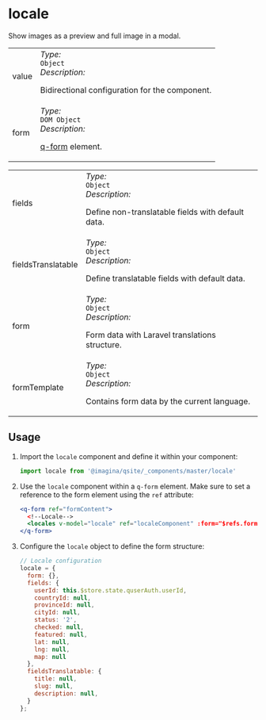 
# locale
Show images as a preview and full image in a modal.
<Tabs>
  <TabItem value="Props" label="Props" default>
    <table>
      <tr>
        <td>value</td>
        <td>
          <i class="colorGraySpan">Type:</i>
          <br />
          <code>Object</code>
          <br />
          <i class="colorGraySpan">Description:</i>
          <br />
          <p>Bidirectional configuration for the component.</p>
        </td>
      </tr>
      <tr>
        <td>form</td>
        <td>
          <i class="colorGraySpan">Type:</i>
          <br />
          <code>DOM Object</code>
          <br />
          <i class="colorGraySpan">Description:</i>
          <br />
          <p><a href="https://quasar.dev/vue-components/form">q-form</a> element.</p>
        </td>
      </tr>
    </table>
  </TabItem>
  <TabItem  value="Value_Configuration" label="Value Configuration" default>
    <table>
      <tr>
        <td>fields</td>
        <td>
          <i class="colorGraySpan">Type:</i>
          <br />
          <code>Object</code>
          <br />
          <i class="colorGraySpan">Description:</i>
          <br />
          <p>Define non-translatable fields with default data.</p>
        </td>
      </tr>
      <tr>
        <td>fieldsTranslatable</td>
        <td>
          <i class="colorGraySpan">Type:</i>
          <br />
          <code>Object</code>
          <br />
          <i class="colorGraySpan">Description:</i>
          <br />
          <p>Define translatable fields with default data.</p>
        </td>
      </tr>
      <tr>
        <td>form</td>
        <td>
          <i class="colorGraySpan">Type:</i>
          <br />
          <code>Object</code>
          <br />
          <i class="colorGraySpan">Description:</i>
          <br />
          <p>Form data with Laravel translations structure.</p>
        </td>
      </tr>
      <tr>
        <td>formTemplate</td>
        <td>
          <i class="colorGraySpan">Type:</i>
          <br />
          <code>Object</code>
          <br />
          <i class="colorGraySpan">Description:</i>
          <br />
          <p>Contains form data by the current language.</p>
        </td>
      </tr>
    </table>
  </TabItem>
</Tabs>

## Usage

1. Import the `locale` component and define it within your component:

    ```js
    import locale from '@imagina/qsite/_components/master/locale'
    ```

2. Use the `locale` component within a `q-form` element. Make sure to set a reference to the form element using the `ref` attribute:

    ```jsx
    <q-form ref="formContent">
      <!--Locale-->
      <locales v-model="locale" ref="localeComponent" :form="$refs.formContent"/>
    </q-form>
    ```

3. Configure the `locale` object to define the form structure:

    ```javascript
    // Locale configuration
    locale = {
      form: {},
      fields: {
        userId: this.$store.state.quserAuth.userId,
        countryId: null,
        provinceId: null,
        cityId: null,
        status: '2',
        checked: null,
        featured: null,
        lat: null,
        lng: null,
        map: null
      },
      fieldsTranslatable: {
        title: null,
        slug: null,
        description: null,
      }
    };
    ```
